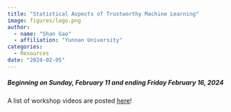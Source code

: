 ```yaml
---
title: "Statistical Aspects of Trustworthy Machine Learning"
image: figures/logo.png
author:
  - name: "Shan Gao"
  - affiliation: "Yunnan University"
categories:
  - Resources
date: "2024-02-05"
---
```


```{=html}
		<div class="about">
			<div class="row"> 
				<div class="col-md-12">
					<div class="about-logo">
							<h5>Beginning on Sunday, February 11 and ending Friday February 16, 2024 </h5>
							<p>A list of workshop videos are posted <a href="http://www.birs.ca/events/2024/5-day-workshops/24w5284/videos">here</a>!</p>
				</div>
			</div>  
			<br>
		</div>
```


